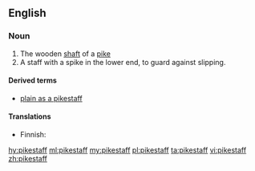 ==English==

===Noun===
{{en-noun|head=[[pike]][[staff]]}}

# The wooden [[shaft]] of a [[pike]]
# A staff with a spike in the lower end, to guard against slipping.
#: {{rfquotek|Sir Walter Scott}}

====Derived terms====
* [[plain as a pikestaff]]

====Translations====
{{trans-top|shaft of a pike}}
* Finnish: {{t+|fi|peitsi|alt=peitsen}} {{t+|fi|varsi}}
{{trans-mid}}
{{trans-bottom}}

[[hy:pikestaff]]
[[ml:pikestaff]]
[[my:pikestaff]]
[[pl:pikestaff]]
[[ta:pikestaff]]
[[vi:pikestaff]]
[[zh:pikestaff]]